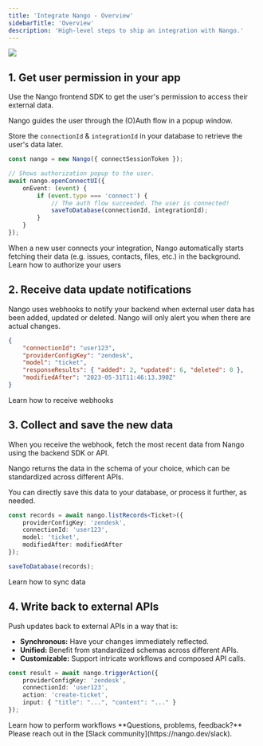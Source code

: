 ```yaml
---
title: 'Integrate Nango - Overview'
sidebarTitle: 'Overview'
description: 'High-level steps to ship an integration with Nango.'
---
```


<Frame caption="The steps to integrate Nango.">
  <img src="/images/integrate-nango.png" />
</Frame>

## 1. Get user permission in your app

Use the Nango frontend SDK to get the user's permission to access their external data.

Nango guides the user through the (O)Auth flow in a popup window.

Store the `connectionId` & `integrationId` in your database to retrieve the user's data later.

```ts Frontend: Trigger the OAuth flow.
const nango = new Nango({ connectSessionToken });

// Shows authorization popup to the user.
await nango.openConnectUI({
    onEvent: (event) {
        if (event.type === 'connect') {
            // The auth flow succeeded. The user is connected!
            saveToDatabase(connectionId, integrationId);
        }
    }
});
```

<Tip>
When a new user connects your integration, Nango automatically starts fetching their data (e.g. issues, contacts, files, etc.) in the background.
</Tip>

<Card title="Step-by-step Guide" icon="link" href="/integrate/guides/authorize-an-api" horizontal>
  Learn how to authorize your users
</Card>


## 2. Receive data update notifications

Nango uses webhooks to notify your backend when external user data has been added, updated or deleted. Nango will only alert you when there are actual changes.

```json Backend: Webhook payload with new data
{
    "connectionId": "user123",
    "providerConfigKey": "zendesk",
    "model": "ticket",
    "responseResults": { "added": 2, "updated": 6, "deleted": 0 },
    "modifiedAfter": "2023-05-31T11:46:13.390Z"
}
```

<Card title="Step-by-step Guide" icon="link" href="/integrate/guides/receive-webhooks-from-an-api" horizontal>
  Learn how to receive webhooks
</Card>

## 3. Collect and save the new data

When you receive the webhook, fetch the most recent data from Nango using the backend SDK or API.

Nango returns the data in the schema of your choice, which can be standardized across different APIs.

You can directly save this data to your database, or process it further, as needed.

```ts Backend: Fetch & save new records.
const records = await nango.listRecords<Ticket>({
    providerConfigKey: 'zendesk',
    connectionId: 'user123',
    model: 'ticket',
    modifiedAfter: modifiedAfter
});

saveToDatabase(records);
```

<Card title="Step-by-step Guide" icon="link" href="/integrate/guides/sync-data-from-an-api" horizontal>
  Learn how to sync data
</Card>

## 4. Write back to external APIs

Push updates back to external APIs in a way that is:

- **Synchronous:** Have your changes immediately reflected.
- **Unified:** Benefit from standardized schemas across different APIs.
- **Customizable:** Support intricate workflows and composed API calls.

```ts Backend: Write back to external APIs.
const result = await nango.triggerAction({
    providerConfigKey: 'zendesk',
    connectionId: 'user123',
    action: 'create-ticket',
    input: { "title": "...", "content": "..." }
});
```

<Card title="Step-by-step Guide" icon="link" href="/integrate/guides/perform-workflows-with-an-api" horizontal>
  Learn how to perform workflows
</Card>


<Tip>
**Questions, problems, feedback?** Please reach out in the [Slack community](https://nango.dev/slack).
</Tip>
